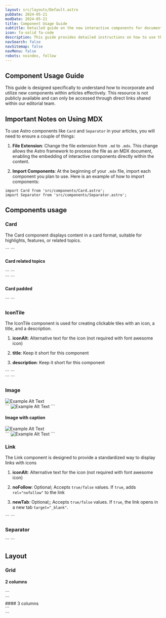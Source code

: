 ```yaml
---
layout: src/layouts/Default.astro
pubDate: 2024-05-21
modDate: 2024-05-21
title: Component Usage Guide
subtitle: Detailed guide on the new interactive components for documentation articles
icon: fa-solid fa-code
description: This guide provides detailed instructions on how to use the newly introduced components in your documentation articles.
navSearch: false
navSitemap: false
navMenu: false
robots: noindex, follow
---
```


## Component Usage Guide

This guide is designed specifically to understand how to incorporate and utilize new components within articles effectively. This resource is not publicly available and can only be accessed through direct links shared within our editorial team.

## Important Notes on Using MDX

To use Astro components like `Card` and `Separator` in your articles, you will need to ensure a couple of things:

1. **File Extension**: Change the file extension from `.md` to `.mdx`. This change allows the Astro framework to process the file as an MDX document, enabling the embedding of interactive components directly within the content.

2. **Import Components**: At the beginning of your `.mdx` file, import each component you plan to use. Here is an example of how to import components:

```
import Card from 'src/components/Card.astro';
import Separator from 'src/components/Separator.astro';
```

## Components usage
### Card

The Card component displays content in a card format, suitable for highlights, features, or related topics.

<div class="docs-home simple-grid">

<Card
  title="Example Title"
  description="Example description of the feature."
  imgSrc="/docs/img/octopus-deploy-logo.png"
  imgAlt="Example Alt Text"
  link="/docs/deployments/kubernetes"
/>

<div>
	```
	<Card
		title="Example Title"
		description="Example description of the feature."
		imgSrc="/docs/img/octopus-deploy-logo.png"
		imgAlt="Example Alt Text"
		link="/docs/deployments/kubernetes"
	/>
	```
</div>

</div>

#### Card related topics

<div class="docs-home simple-grid">
	<Card
		imgAlt="Example Alt Text"
		imgSrc="/docs/img/octopus-deploy-logo.png"
		link="https://www.youtube.com/watch?v=example"
		title="Watch Our Tutorial"
		variant="related-topics"
	/>
	<div>
		```
		<Card
			imgAlt="Example Alt Text"
			imgSrc="/docs/img/octopus-deploy-logo.png"
			link="https://www.youtube.com/watch?v=example"
			title="Watch Our Tutorial"
			variant="related-topics"
		/>
		```
	</div>
	<Card
		imgAlt="Example Alt Text"
		imgSrc="/docs/img/octopus-deploy-logo.png"
		link="/docs/deployments/kubernetes"
		title="Watch Our Tutorial"
		variant="related-topics"
	/>
	<div>
		```
		<Card
			imgAlt="Example Alt Text"
			imgSrc="/docs/img/octopus-deploy-logo.png"
			link="/docs/deployments/kubernetes"
			title="Watch Our Tutorial"
			variant="related-topics"
		/>
		```
	</div>
</div>

#### Card padded

<div class="docs-home simple-grid">
	<Card
		description="Example description with added padding for emphasis."
		imgAlt="Example Alt Text"
		imgSrc="/docs/img/octopus-deploy-logo.png"
		link="/docs/deployments/kubernetes"
		title="Padded Example Title"
		variant="padded"
	/>
	<div>
		```
		<Card
			description="Example description with added padding for emphasis."
			imgAlt="Example Alt Text"
			imgSrc="/docs/img/octopus-deploy-logo.png"
			link="/docs/deployments/kubernetes"
			title="Padded Example Title"
			variant="padded"
		/>
		```
	</div>
</div>

### IconTile

The IconTile component is used for creating clickable tiles with an icon, a title, and a description.

1. **iconAlt**: Alternative text for the icon (not required with font awesome icon)

2. **title**: Keep it short for this component

3. **description**: Keep it short for this component


<div class="docs-home simple-grid">
	<IconTile
		description="Learn more about deploying applications with Kubernetes using Octopus Deploy."
		iconSrc="/docs/img/octopus.svg"
		iconAlt="Example Alt Text"
		link="/docs/deployments/kubernetes"
		title="Kubernetes Deployment"
	/>
	<div>
		```
		<IconTile
			description="Learn more about deploying applications with Kubernetes using Octopus Deploy."
			iconSrc="/docs/img/octopus.svg"
			iconAlt="Example Alt Text"
			link="/docs/deployments/kubernetes"
			title="Kubernetes Deployment"
		/>
		```
	</div>
	<IconTile
		iconSrc="/docs/img/octopus.svg"
		iconAlt="Example Alt Text"
		link="/docs/deployments/kubernetes"
		title="Kubernetes Deployment"
	/>
	<div>
		```
		<IconTile
			iconSrc="/docs/img/octopus.svg"
			iconAlt="Example Alt Text"
			link="/docs/deployments/kubernetes"
			title="Kubernetes Deployment"
		/>
		```
	</div>
</div>

### Image

<div class="docs-home simple-grid">
	<Image
		src="/docs/deployments/kubernetes/kustomize/referenced-packages.png"
		alt="Example Alt Text"
	/>
	<div>
		```
		<Image
			src="/docs/img/octopus.svg"
			alt="Example Alt Text"
		/>
		```
	</div>
</div>

#### Image with caption

<div class="docs-home simple-grid">
	<Image
		src="/docs/deployments/kubernetes/kustomize/referenced-packages.png"
		alt="Example Alt Text"
		caption="Example caption"
	/>
	<div>
		```
		<Image
			src="/docs/img/octopus.svg"
			alt="Example Alt Text"
			caption="Example caption"
		/>
		```
	</div>
</div>

### Link

The Link component is designed to provide a standardized way to display links with icons

1. **iconAlt**: Alternative text for the icon (not required with font awesome icon)

2. **noFollow**: Optional; Accepts `true/false` values. If `true`, adds `rel="nofollow"` to the link

3. **newTab**: Optional;; Accepts `true/false` values. If `true`, the link opens in a new tab `target="_blank"`.

<div class="docs-home simple-grid">
	<Link
		link="/docs/deployments/kubernetes"
		text="Link with Icon Example"
		icon="/docs/img/octopus.svg"
		iconAlt="Example Icon Description"
	/>
	<div>
		```
		<Link
			link="/docs/deployments/kubernetes"
			text="Link with Icon Example"
			icon="/docs/img/icon-example.svg"
			iconAlt="Example Icon Description"
		/>
		```
	</div>
</div>

### Separator

<div class="docs-home simple-grid">
	<Separator />
	<div>
		```
		<Separator />
		```
	</div>
</div>



## Layout
### Grid
#### 2 columns

<div>
	<div class="docs-home simple-grid">
		<Card
			imgAlt="Example Alt Text"
			imgSrc="/docs/img/octopus-deploy-logo.png"
			link="https://www.youtube.com/watch?v=example"
			title="Watch Our Tutorial"
			variant="related-topics"
		/>
		<Card
			imgAlt="Example Alt Text"
			imgSrc="/docs/img/octopus-deploy-logo.png"
			link="https://www.youtube.com/watch?v=example"
			title="Watch Our Tutorial"
			variant="related-topics"
		/>
	</div>
	<div>
		```
		<div class="docs-home simple-grid">
			<Card
				imgAlt="Example Alt Text"
				imgSrc="/docs/img/octopus-deploy-logo.png"
				link="https://www.youtube.com/watch?v=example"
				title="Watch Our Tutorial"
				variant="related-topics"
			/>
			<Card
				imgAlt="Example Alt Text"
				imgSrc="/docs/img/octopus-deploy-logo.png"
				link="https://www.youtube.com/watch?v=example"
				title="Watch Our Tutorial"
				variant="related-topics"
			/>
		</div>
		```
	</div>
</div>
#### 3 columns

<div>
	<div class="docs-home simple-grid-3">
		<IconTile
			description="Learn more about deploying"
			iconSrc="/docs/img/octopus.svg"
			iconAlt="Example Alt Text"
			link="/docs/deployments/kubernetes"
			title="Deployments"
		/>
		<IconTile
			description="Learn more about deploying"
			iconSrc="/docs/img/octopus.svg"
			iconAlt="Example Alt Text"
			link="/docs/deployments/kubernetes"
			title="Deployments"
		/>
		<IconTile
			description="Learn more about deploying"
			iconSrc="/docs/img/octopus.svg"
			iconAlt="Example Alt Text"
			link="/docs/deployments/kubernetes"
			title="Deployments"
		/>
	</div>
	<div>
		```
		<div class="docs-home simple-grid-3">
			<IconTile
				description="Learn more about deploying applications with Kubernetes using Octopus Deploy."
				iconSrc="/docs/img/octopus.svg"
				iconAlt="Example Alt Text"
				link="/docs/deployments/kubernetes"
				title="Kubernetes Deployment"
			/>
			<IconTile
				description="Learn more about deploying applications with Kubernetes using Octopus Deploy."
				iconSrc="/docs/img/octopus.svg"
				iconAlt="Example Alt Text"
				link="/docs/deployments/kubernetes"
				title="Kubernetes Deployment"
			/>
			<IconTile
				description="Learn more about deploying applications with Kubernetes using Octopus Deploy."
				iconSrc="/docs/img/octopus.svg"
				iconAlt="Example Alt Text"
				link="/docs/deployments/kubernetes"
				title="Kubernetes Deployment"
			/>
		</div>
		```
	</div>
</div>
